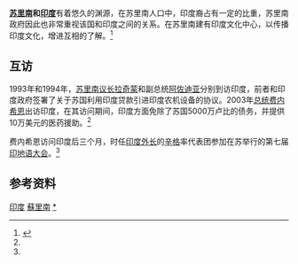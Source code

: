 {{Infobox bilateral relations|印度－蘇里南|India|Suriname}}
'''[[苏里南|苏里南]]和[[印度|印度]]'''有着悠久的渊源，在苏里南人口中，印度裔占有一定的比重，苏里南政府因此也非常重视该国和印度之间的关系。在苏里南建有印度文化中心，以传播印度文化，增进互相的了解。<ref name="苏里南">{{cite book|author=吴德明 |title=《苏里南》|language=zh-hans |year=2008 |publisher=社会科学文献出版社 |page=246-247 |location=北京 |isbn=9787509701881 }}</ref>

==互访==
1993年和1994年，[[苏里南议长|苏里南议长]][[拉奇蒙|拉奇蒙]]和副总统[[阿佐迪亚|阿佐迪亚]]分别到访印度，前者和印度政府签署了关于苏国利用印度贷款引进印度农机设备的协议。2003年[[苏里南总统|总统]][[费内希恩|费内希恩]]出访印度，在其访问期间，印度方面免除了苏国5000万卢比的债务，并提供10万美元的医药援助。<ref name="苏里南"/>

费内希恩访问印度后三个月，时任[[印度外长|印度外长]]的[[辛格|辛格]]率代表团参加在苏举行的第七届[[印地语大会|印地语大会]]。<ref name="苏里南"/>
==参考资料==
{{reflist}}
{{苏里南外交}}
{{印度外交}}
[[Category:苏里南双边关系|印度]]
[[Category:印度双边关系|蘇里南]]
[[Category:印度－蘇利南關係|*]]